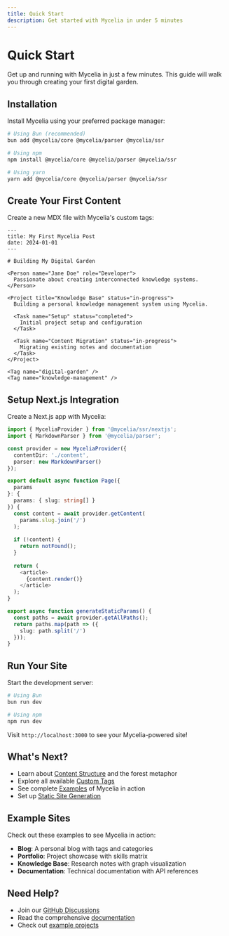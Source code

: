 ```yaml
---
title: Quick Start
description: Get started with Mycelia in under 5 minutes
---
```


# Quick Start

Get up and running with Mycelia in just a few minutes. This guide will walk you through creating your first digital garden.

## Installation

Install Mycelia using your preferred package manager:

```bash
# Using Bun (recommended)
bun add @mycelia/core @mycelia/parser @mycelia/ssr

# Using npm
npm install @mycelia/core @mycelia/parser @mycelia/ssr

# Using yarn
yarn add @mycelia/core @mycelia/parser @mycelia/ssr
```

## Create Your First Content

Create a new MDX file with Mycelia's custom tags:

```mdx filename="content/my-first-post.mdx"
---
title: My First Mycelia Post
date: 2024-01-01
---

# Building My Digital Garden

<Person name="Jane Doe" role="Developer">
  Passionate about creating interconnected knowledge systems.
</Person>

<Project title="Knowledge Base" status="in-progress">
  Building a personal knowledge management system using Mycelia.
  
  <Task name="Setup" status="completed">
    Initial project setup and configuration
  </Task>
  
  <Task name="Content Migration" status="in-progress">
    Migrating existing notes and documentation
  </Task>
</Project>

<Tag name="digital-garden" />
<Tag name="knowledge-management" />
```

## Setup Next.js Integration

Create a Next.js app with Mycelia:

```typescript filename="app/[...slug]/page.tsx"
import { MyceliaProvider } from '@mycelia/ssr/nextjs';
import { MarkdownParser } from '@mycelia/parser';

const provider = new MyceliaProvider({
  contentDir: './content',
  parser: new MarkdownParser()
});

export default async function Page({ 
  params 
}: { 
  params: { slug: string[] } 
}) {
  const content = await provider.getContent(
    params.slug.join('/')
  );
  
  if (!content) {
    return notFound();
  }
  
  return (
    <article>
      {content.render()}
    </article>
  );
}

export async function generateStaticParams() {
  const paths = await provider.getAllPaths();
  return paths.map(path => ({
    slug: path.split('/')
  }));
}
```

## Run Your Site

Start the development server:

```bash
# Using Bun
bun run dev

# Using npm
npm run dev
```

Visit `http://localhost:3000` to see your Mycelia-powered site!

## What's Next?

- Learn about [Content Structure](/docs/concepts/content-structure) and the forest metaphor
- Explore all available [Custom Tags](/docs/concepts/custom-tags)
- See complete [Examples](/docs/content/examples) of Mycelia in action
- Set up [Static Site Generation](/docs/nextjs/static-generation)

## Example Sites

Check out these examples to see Mycelia in action:

- **Blog**: A personal blog with tags and categories
- **Portfolio**: Project showcase with skills matrix
- **Knowledge Base**: Research notes with graph visualization
- **Documentation**: Technical documentation with API references

## Need Help?

- Join our [GitHub Discussions](https://github.com/sst/opencode/issues)
- Read the comprehensive [documentation](/docs)
- Check out [example projects](https://github.com/mycelia/examples)